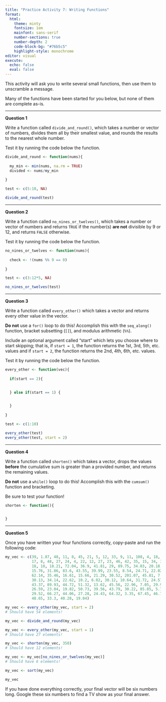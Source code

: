 ```yaml
---
title: "Practice Activity 7: Writing Functions"
format: 
  html: 
    theme: minty
    fontsize: 1em
    mainfont: sans-serif
    number-sections: true
    number-depth: 2
    code-block-bg: "#76b5c5"
    highlight-style: monochrome
editor: visual
execute: 
  echo: false
  eval: false
---
```


This activity will ask you to write several small functions, then use them to
unscramble a message.

Many of the functions have been started for you below, but none of them are
complete as-is.

***

__Question 1__ 

Write a function called `divide_and_round()`, which takes a number or vector
of numbers, divides them all by their smallest value, and rounds the results to
the nearest whole number.  

Test it by running the code below the function.

```r
divide_and_round <- function(nums){
  
  my_min <- min(nums, na.rm = TRUE)
  divided <- nums/my_min
  
}

test <- c(5:10, NA)

divide_and_round(test)
```


*** 

__Question 2__ 

Write a function called `no_nines_or_twelves()`, which takes a number or
vector of numbers and returns `TRUE` if the number(s) **are not** divisible
by 9 or 12, and returns `FALSE` otherwise.

Test it by running the code below the function.

```r
no_nines_or_twelves <- function(nums){
  
  check <- !(nums %% 9 == 0)
  
}

test <- c(3:12*5, NA)

no_nines_or_twelves(test)
```

***

__Question 3__ 

Write a function called `every_other()` which takes a vector and returns every
other value in the vector. 

**Do not** use a `for()` loop to do this! Accomplish
this with the `seq_along()` function, bracket subsetting (`[]`), and modulus 
arithmetic (`%%`). 

Include an optional argument called "start" which lets you choose where to start
skipping; that is, if `start = 1`, the function returns the 1st, 3rd, 5th, etc.
values and if `start = 2`, the function returns the 2nd, 4th, 6th, etc. values.  

Test it by running the code below the function.

```r
every_other <- function(vec){
  
  if(start == 2){

    
  } else if(start == 1) {

    
  }
  
}

test <- c(1:10)

every_other(test)
every_other(test, start = 2)
```

***

__Question 4__ 

Write a function called `shorten()` which takes a vector, drops the values 
**before** the cumulative sum is greater than a provided number, and returns the
remaining values.

**Do not** use a `while()` loop to do this! Accomplish this with the `cumsum()`
function and bracketing.

Be sure to test your function!

```r
shorten <- function(){

  
}

```

***

__Question 5__ 

Once you have written your four functions correctly, copy-paste and run the
following code:

```r

my_vec <- c(39, 1.87, 48, 11, 8, 45, 21, 5, 12, 33, 9, 11, 108, 4, 18, 5, 16,
            17, 8, 48, 27, 24, 4, 22, 12, 27, 23, 46, 42, 35, 15, 34, 36, 26,
            18, 10, 18.21, 72.04, 36.9, 41.81, 29, 89.75, 34.03, 20.18, 48.74,
            15.76, 31.86, 83.6, 43.55, 39.99, 23.55, 8.54, 24.71, 22.02, 9.71,
            62.14, 35.46, 16.61, 15.66, 21.29, 30.52, 201.07, 45.81, 7.85,
            30.13, 34.14, 22.62, 10.2, 6.02, 30.12, 10.64, 31.72, 24.57, 14.43,
            43.37, 89.93, 44.72, 51.32, 13.62, 45.56, 22.96, 7.05, 29.99, 41.38,
            26.59, 23.04, 19.82, 50.73, 39.56, 43.79, 30.22, 85.85, 5.78, 78.85,
            29.52, 66.27, 44.06, 27.28, 24.43, 64.32, 3.35, 67.45, 46.72, 48.44,
            48.65, 33.3, 40.28, 19.04)

my_vec <- every_other(my_vec, start = 2)
# Should have 54 elements! 

my_vec <- divide_and_round(my_vec)

my_vec <- every_other(my_vec, start = 1)
# Should have 27 elements!

my_vec <- shorten(my_vec, 350)
# Should have 12 elements!

my_vec <- my_vec[no_nines_or_twelves(my_vec)]
# Should have 6 elements! 

my_vec <- sort(my_vec)

my_vec
```

If you have done everything correctly, your final vector will be six numbers
long. Google these six numbers to find a TV show as your final answer.

